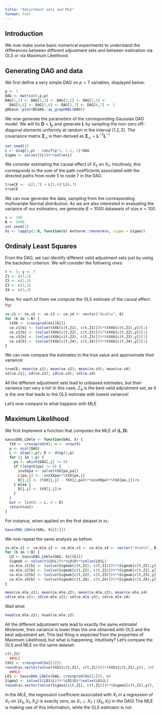 ```yaml
---
title: "Adjustment sets and MLE"
format: html
---
```


## Introduction

We now make some basic numerical experiments to understand the differences between different adjustment sets and between estimation via OLS or via Maximum Likelihood.

## Generating DAG and data

We first define a very simple DAG on $p = 7$ variables, displayed below:

```r
p <- 7
DAG <- matrix(0,p,p)
DAG[1,2] <- DAG[2,3] <- DAG[2,5] <- DAG[3,6] <- 
  DAG[4,6] <- DAG[5,6] <- DAG[5,7] <- DAG[6,7] <- 1
gRbase::plot(BCDAG::as_graphNEL(DAG))
```

We now generate the parameters of the corresponding Gaussian DAG model. We will fix $\boldsymbol{D} = \boldsymbol{I}_p$ and generate $\boldsymbol{L}$ by sampling the non-zero off-diagonal elements uniformly at random in the interval $(1.2,2)$. The covariance matrix $\boldsymbol{\Sigma}_\mathcal{D}$ is then derived as $\boldsymbol{\Sigma}_\mathcal{D} = \boldsymbol{L}^{-T}\boldsymbol{L}^{-1}$

```r
set.seed(1)
L <- diag(1,p) - runif(p^2, 1.2, 2)*DAG
Sigma <- solve(t(L))%*%solve(L)
```

We consider estimating the causal effect of $X_5$ on $X_7$. Intuitively, this corresponds to the sum of the path coefficients associated with the directed paths from node $5$ to node $7$ in the DAG.

```r
trueCE <- -L[5,7] + L[5,6]*L[6,7]
trueCE
```

We can now generate the data, sampling from the corresponding multivariate Normal distribution. As we are also interested in evaluating the variance of our estimators, we generate $B = 1000$ dataasets of size $n = 100$.

```r
n <- 100
B <- 1000
set.seed(1)
Xs <- lapply(1:B, function(b) mvtnorm::rmvnorm(n, sigma = Sigma))
```

## Ordinaly Least Squares

From the DAG, we can identify different valid adjustment sets just by using the backdoor criterion. We will consider the following ones:

```r
t <- 5; y <- 7
Z1 <- c(1,2)
Z2 <- c(2,3)
Z3 <- c(1,3)
Z4 <- c(3,4)
```

Now, for each of them we compute the OLS estimate of the causal effect $\gamma_{57}$

```r
ce.z1 <- ce.z2 <- ce.z3 <- ce.z4 <- vector("double", B)
for (b in 1:B) {
  tXXb <- crossprod(Xs[[b]])
  ce.z1[b] <- (solve(tXXb[c(t,Z1), c(t,Z1)])%*%tXXb[c(t,Z1),y])[1]
  ce.z2[b] <- (solve(tXXb[c(t,Z2), c(t,Z2)])%*%tXXb[c(t,Z2),y])[1]
  ce.z3[b] <- (solve(tXXb[c(t,Z3), c(t,Z3)])%*%tXXb[c(t,Z3),y])[1]
  ce.z4[b] <- (solve(tXXb[c(t,Z4), c(t,Z4)])%*%tXXb[c(t,Z4),y])[1]
}
```

We can now compare the estimates to the true value and approximate their variance:

```r
trueCE; mean(ce.z1); mean(ce.z2); mean(ce.z3); mean(ce.z4)
sd(ce.z1); sd(ce.z2); sd(ce.z3); sd(ce.z4)
```

All the different adjustment sets lead to unbiased estimates, but their variance can vary a lot! In this case, $Z_4$ is the best valid adjustment set, as it is the one that leads to the OLS estimate with lowest variance!

Let's now compare to what happens with MLE

## Maximum Likelihood

We first implement a function that computes the MLE of $(\boldsymbol{L}, \boldsymbol{D})$

```r
GaussDAG_LDmle <- function(DAG, X) {
  tXX <- crossprod(X); n <- nrow(X)
  p <- ncol(DAG)
  L <- diag(1,p); D <- diag(1,p)
  for (j in 1:p) {
    pa <- which(DAG[,j] != 0)
    if (length(pa) != 0) {
      invXXpa <- solve(tXX[pa,pa])
      L[pa,j] <- -invXXpa%*%tXX[pa,j]
      D[j,j] <- (tXX[j,j] - tXX[j,pa]%*%invXXpa%*%tXX[pa,j])/n
    } else {
      D[j,j] <- tXX[j,j]/n
    }
  }
  out <- list(L = L, D = D)
  return(out)
}
```

For instance, when applied on the first dataset in `Xs`:

```r
GaussDAG_LDmle(DAG, Xs[[1]])
```

We now repeat the same analysis as before.

```r
ce.mle.z1 <- ce.mle.z2 <- ce.mle.z3 <- ce.mle.z4 <- vector("double", B)
for (b in 1:B) {
  LD <- GaussDAG_LDmle(DAG, Xs[[b]])
  Sigmab <- solve(t(LD$L))%*%LD$D%*%solve(LD$L)
  ce.mle.z1[b] <- (solve(Sigmab[c(t,Z1), c(t,Z1)])%*%Sigmab[c(t,Z1),y])[1]
  ce.mle.z2[b] <- (solve(Sigmab[c(t,Z2), c(t,Z2)])%*%Sigmab[c(t,Z2),y])[1]
  ce.mle.z3[b] <- (solve(Sigmab[c(t,Z3), c(t,Z3)])%*%Sigmab[c(t,Z3),y])[1]
  ce.mle.z4[b] <- (solve(Sigmab[c(t,Z4), c(t,Z4)])%*%Sigmab[c(t,Z4),y])[1]
}
```

```r
mean(ce.mle.z1); mean(ce.mle.z2); mean(ce.mle.z3); mean(ce.mle.z4)
sd(ce.mle.z1); sd(ce.mle.z2); sd(ce.mle.z3); sd(ce.mle.z4)
```

Wait what

```r
head(ce.mle.z1); head(ce.mle.z2)
```

All the different adjustment sets lead to exactly the same estimate! Moreover, their variance is lower than the one obtained with OLS and the best adjustment set. This last thing is expected from the properties of Maximum Likelihood, but what is happening, intuitively? Let's compare the OLS and MLE on the same dataset:

```r
c(t,Z1)
  ##OLS
tXX1 <- crossprod(Xs[[1]])
round(as.vector(solve(tXX1[c(t,Z1), c(t,Z1)])%*%tXX1[c(t,Z1),y]), 10)
  ##MLE
LD1 <- GaussDAG_LDmle(DAG, crossprod(Xs[[1]]), n)
Sigma1 <- solve(t(LD1$L))%*%LD1$D%*%solve(LD1$L)
round(as.vector(solve(Sigma1[c(t,Z1), c(t,Z1)])%*%Sigma1[c(t,Z1),y]), 10)
```

In the MLE, the regression coefficient associated with $X_1$ in a regression of $X_7$ on $(X_5, X_1, X_2)$ is exactly zero, as $X_1 \perp X_7 \mid (X_5, X_1)$ in the DAG! The MLE is making use of this information, while the OLS estimator is not.
